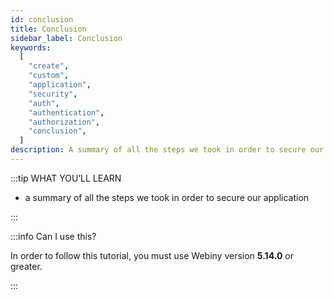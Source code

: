 ```yaml
---
id: conclusion
title: Conclusion
sidebar_label: Conclusion
keywords:
  [
    "create",
    "custom",
    "application",
    "security",
    "auth",
    "authentication",
    "authorization",
    "conclusion",
  ]
description: A summary of all the steps we took in order to secure our application.
---
```



:::tip WHAT YOU’LL LEARN

- a summary of all the steps we took in order to secure our application

:::

:::info Can I use this?

In order to follow this tutorial, you must use Webiny version **5.14.0** or greater.

:::
